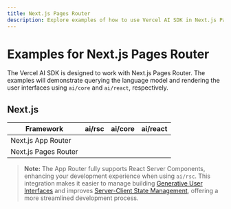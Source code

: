 ```yaml
---
title: Next.js Pages Router
description: Explore examples of how to use Vercel AI SDK in Next.js Pages Router.
---
```


# Examples for Next.js Pages Router

The Vercel AI SDK is designed to work with Next.js Pages Router. The examples will demonstrate querying the language model and rendering the user interfaces using `ai/core` and `ai/react`, respectively.

## Next.js

| Framework            | ai/rsc   | ai/core  | ai/react |
| -------------------- | -------- | -------- | -------- |
| Next.js App Router   | <Check/> | <Check/> | <Check/> |
| Next.js Pages Router | <Cross/> | <Check/> | <Check/> |

> **Note:** The App Router fully supports React Server Components, enhancing your development experience when using `ai/rsc`. This integration makes it easier to manage building [Generative User Interfaces](/docs/ai-sdk-rsc) and improves [Server-Client State Management](/docs/ai-sdk-rsc/ai-ui-states), offering a more streamlined development process.
